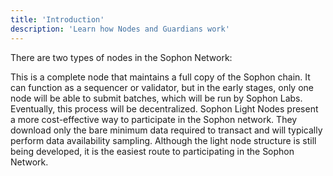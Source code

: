 ```yaml
---
title: 'Introduction'
description: 'Learn how Nodes and Guardians work'
---
```


There are two types of nodes in the Sophon Network:

<Steps>
  <Step title="Full Nodes">
  This is a complete node that maintains a full copy of the Sophon chain. It can function as a sequencer or validator, but in the early stages, only one node will be able to submit batches, which will be run by Sophon Labs. Eventually, this process will be decentralized.
  </Step>
  <Step title="Light Nodes">
  Sophon Light Nodes present a more cost-effective way to participate in the Sophon network. They download only the bare minimum data required to transact and will typically perform data availability sampling. Although the light node structure is still being developed, it is the easiest route to participating in the Sophon Network.
  </Step>
</Steps>
